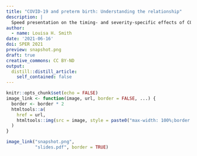 ```yaml
---
title: "COVID-19 and preterm birth: Understanding the relationship"
description: |
  Speed presentation on the timing- and severity-specific effects of COVID-19 on preterm birth.
author:
  - name: Louisa H. Smith
date: '2021-06-16'
doi: SPER 2021
preview: snapshot.png
draft: true
creative_commons: CC BY-ND
output:
  distill::distill_article:
    self_contained: false
---
```


```r
knitr::opts_chunk$set(echo = FALSE)
image_link <- function(image, url, border = FALSE, ...) {
  border <- border * 2
  htmltools::a(
    href = url,
    htmltools::img(src = image, style = paste0("max-width: 100%;border: ", border, "px solid;"), ...)
  )
}
```

```r
image_link("snapshot.png",
           "slides.pdf", border = TRUE)
```
